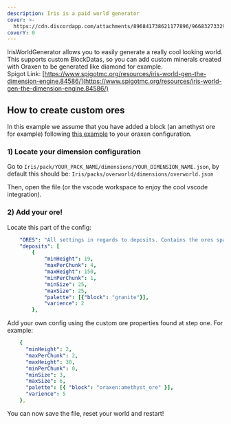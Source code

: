 ```yaml
---
description: Iris is a paid world generator
cover: >-
  https://cdn.discordapp.com/attachments/896841738621177896/966832733290627072/unknown.png
coverY: 0
---
```


IrisWorldGenerator allows you to easily generate a really cool looking world. This supports custom BlockDatas, so you can add custom minerals created with Oraxen to be generated like diamond for example.\
Spigot Link: [https://www.spigotmc.org/resources/iris-world-gen-the-dimension-engine.84586/](https://www.spigotmc.org/resources/iris-world-gen-the-dimension-engine.84586/)

## How to create custom ores

In this example we assume that you have added a block (an amethyst ore for example) following [this example](../../mechanics/noteblock-mechanic/#ores) to your oraxen configuration.

### 1) Locate your dimension configuration

Go to `Iris/pack/YOUR_PACK_NAME/dimensions/YOUR_DIMENSION_NAME.json`, by default this should be: `Iris/packs/overworld/dimensions/overworld.json`

Then, open the file (or the vscode workspace to enjoy the cool vscode integration).

### 2) Add your ore!

Locate this part of the config:

```yaml
    "ORES": "All settings in regards to deposits. Contains the ores spawning in your world.",
    "deposits": [
        {
            "minHeight": 19,
            "maxPerChunk": 4,
            "maxHeight": 150,
            "minPerChunk": 1,
            "minSize": 25,
            "maxSize": 25,
            "palette": [{"block": "granite"}],
            "varience": 2
        },
```

Add your own config using the custom ore properties found at step one. For example:

```yaml
    {
      "minHeight": 2,
      "maxPerChunk": 2,
      "maxHeight": 30,
      "minPerChunk": 0,
      "minSize": 3,
      "maxSize": 6,
      "palette": [{ "block": "oraxen:amethyst_ore" }],
      "varience": 5
    },
```

You can now save the file, reset your world and restart!
